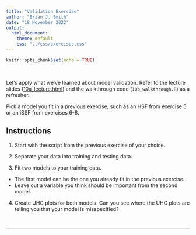 ```yaml
---
title: "Validation Exercise"
author: "Brian J. Smith"
date: "18 November 2022"
output: 
  html_document:
    theme: default
    css: "../css/exercises.css"
---
```


```r
knitr::opts_chunk$set(echo = TRUE)
```

<br>

Let's apply what we've learned about model validation. Refer to the lecture slides (<a href="10a_lecture.html" target="_blank" rel="noopener noreferrer">10a_lecture.html</a>) and the walkthrough code (`10b_walkthrough.R`) as a refresher.

Pick a model you fit in a previous exercise, such as an HSF from exercise 5 or an iSSF from exercises 6-8.

## Instructions

1. Start with the script from the previous exercise of your choice.

2. Separate your data into training and testing data.

3. Fit two models to your training data. 

  * The first model can be the one you already fit in the previous exercise.
  * Leave out a variable you think should be important from the second model.
  
4. Create UHC plots for both models. Can you see where the UHC plots are telling you that your model is misspecified?

<br>
<hr>
<br>

